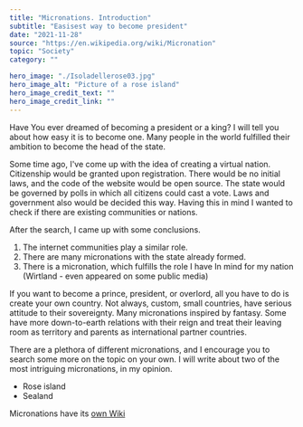 ---
title: "Micronations. Introduction"
subtitle: "Easisest way to become president"
date: "2021-11-28"
source: "https://en.wikipedia.org/wiki/Micronation"
topic: "Society"
category: "" 

hero_image: "./Isoladellerose03.jpg"
hero_image_alt: "Picture of a rose island"
hero_image_credit_text: ""
hero_image_credit_link: ""
---

Have You ever dreamed of becoming a president or a king?
I will tell you about how easy it is to become one. Many people
in the world fulfilled their ambition to become the head of the state.

Some time ago, I've come up with the idea of creating a virtual nation. Citizenship would be granted upon registration. There would be no initial laws, and the code 
of the website would be open source. The state would be governed by polls in which 
all citizens could cast a vote. Laws and government also would be decided this way.
Having this in mind I wanted to check if there are existing communities or nations.

After the search, I came up with some conclusions.
1. The internet communities play a similar role.
2. There are many micronations with the state already formed.
3. There is a micronation, which fulfills the role I have In mind for my nation 
(Wirtland - even appeared on some public media) 

If you want to become a prince, president, or overlord, all you have to 
do is create your own country. Not always, custom, small countries, 
have serious attitude to their sovereignty. Many micronations 
inspired by fantasy. Some have more down-to-earth relations with their reign 
and treat their leaving room as territory and parents as international partner countries.

There are a plethora of different micronations, and I encourage you to search some 
more on the topic on your own. I will write about two of the most intriguing micronations,
in my opinion.
- Rose island
- Sealand

Micronations have its [own Wiki](https://micronations.wiki/wiki/Main_Page)
